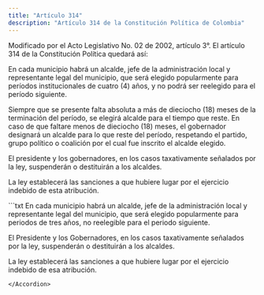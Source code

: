```yaml
---
title: "Artículo 314"
description: "Artículo 314 de la Constitución Política de Colombia"
---
```


<Warning>Modificado por el Acto Legislativo No. 02 de 2002, artículo 3°. El artículo 314 de la Constitución Política quedará así: </Warning>

En cada municipio habrá un alcalde, jefe de la administración local y representante legal del municipio, que será elegido popularmente para períodos institucionales de cuatro (4) años, y no podrá ser reelegido para el período siguiente.

Siempre que se presente falta absoluta a más de dieciocho (18) meses de la terminación del período, se elegirá alcalde para el tiempo que reste. En caso de que faltare menos de dieciocho (18) meses, el gobernador designará un alcalde para lo que reste del período, respetando el partido, grupo político o coalición por el cual fue inscrito el alcalde elegido.

El presidente y los gobernadores, en los casos taxativamente señalados por la ley, suspenderán o destituirán a los alcaldes.

La ley establecerá las sanciones a que hubiere lugar por el ejercicio indebido de esta atribución.

<Accordion title="Artículo original antes de la modificación:">
```txt
En cada municipio habrá un alcalde, jefe de la administración local y
representante legal del municipio, que será elegido popularmente para
periodos de tres años, no reelegible para el periodo siguiente.

El Presidente y los Gobernadores, en los casos taxativamente señalados
por la ley, suspenderán o destituirán a los alcaldes.

La ley establecerá las sanciones a que hubiere lugar por el ejercicio
indebido de esa atribución.
```
</Accordion>
